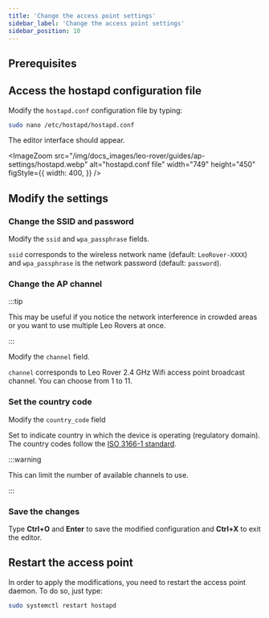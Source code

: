 ```yaml
---
title: 'Change the access point settings'
sidebar_label: 'Change the access point settings'
sidebar_position: 10
---
```



## Prerequisites

<LinkButton to="ssh" description="Connect via SSH" />

## Access the hostapd configuration file

Modify the `hostapd.conf` configuration file by typing:

```bash
sudo nano /etc/hostapd/hostapd.conf
```

The editor interface should appear.

<ImageZoom
  src="/img/docs_images/leo-rover/guides/ap-settings/hostapd.webp"
  alt="hostapd.conf file"
  width="749"
  height="450"
  figStyle={{
    width: 400,
  }}
/>

## Modify the settings

### Change the SSID and password

Modify the `ssid` and `wpa_passphrase` fields.

`ssid` corresponds to the wireless network name (default: `LeoRover-XXXX`) and
`wpa_passphrase` is the network password (default: `password`).

### Change the AP channel

:::tip

This may be useful if you notice the network interference in crowded areas or
you want to use multiple Leo Rovers at once.

:::

Modify the `channel` field.

`channel` corresponds to Leo Rover 2.4 GHz Wifi access point broadcast channel.
You can choose from 1 to 11.

### Set the country code

Modify the `country_code` field

Set to indicate country in which the device is operating (regulatory domain).
The country codes follow the
[ISO 3166-1 standard](https://en.wikipedia.org/wiki/ISO_3166-1#Current_codes).

:::warning

This can limit the number of available channels to use.

:::

### Save the changes

Type **Ctrl+O** and **Enter** to save the modified configuration and **Ctrl+X**
to exit the editor.

## Restart the access point

In order to apply the modifications, you need to restart the access point
daemon. To do so, just type:

```bash
sudo systemctl restart hostapd
```
